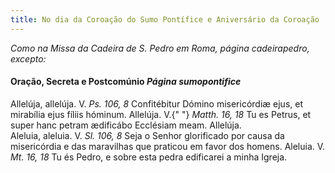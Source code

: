 ```yaml
---
title: No dia da Coroação do Sumo Pontífice e Aniversário da Coroação
---
```


<em>
  Como na Missa da Cadeira de S. Pedro em Roma, página cadeirapedro, excepto:
</em>

<h4 class="text-center">
  Oração, Secreta e Postcomúnio <em>Página sumopontifice</em>
</h4>

<div class="container-fluid">
  <div class="row">
    <span class="text-justify">
      Allelúja, allelúja. V. <em>Ps. 106, 8</em> Confitébitur Dómino
      misericórdiæ ejus, et mirabília ejus fíliis hóminum. Allelúja. V.{" "}
      <em>Matth. 16, 18</em> Tu es Petrus, et super hanc petram ædificábo
      Ecclésiam meam. Allelúja.
    </div>
    <span class="text-justify">
      Aleluia, aleluia. V. <em>Sl. 106, 8</em> Seja o Senhor glorificado por
      causa da misericórdia e das maravilhas que praticou em favor dos homens.
      Aleluia. V. <em>Mt. 16, 18</em> Tu és Pedro, e sobre esta pedra edificarei
      a minha Igreja.
    </span>
</div>
